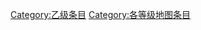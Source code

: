 {{catmore1|[[Wikipedia:地图专题|Wikipedia:地图专题]]}}
{{Articles by Quality| topic=地图|project=地图|format=TOC}}
{{Wikipedia category}}
{{emptycat}}
[[Category:乙级条目|Category:乙级条目]]
[[Category:各等级地图条目|Category:各等级地图条目]]